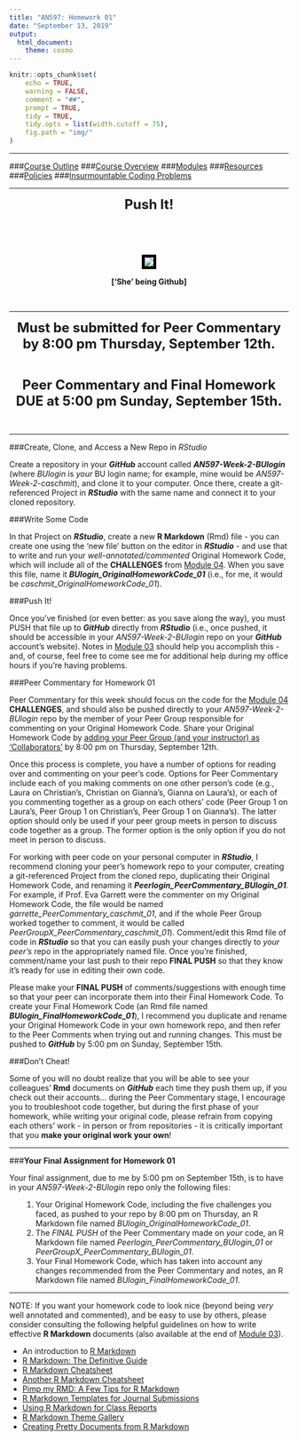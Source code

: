 ```yaml
---
title: "AN597: Homework 01"
date: "September 13, 2019"
output:
  html_document:
    theme: cosmo
---
```


```r
knitr::opts_chunk$set(
	echo = TRUE,
	warning = FALSE,
	comment = "##",
	prompt = TRUE,
	tidy = TRUE,
	tidy.opts = list(width.cutoff = 75),
	fig.path = "img/"
)
```

***

###[Course Outline](https://fuzzyatelin.github.io/bioanth-stats/outline.html)
###[Course Overview](https://fuzzyatelin.github.io/bioanth-stats/overview.html)
###[Modules](https://fuzzyatelin.github.io/bioanth-stats/modules.html)
###[Resources](https://fuzzyatelin.github.io/bioanth-stats/resources.html)
###[Policies](https://fuzzyatelin.github.io/bioanth-stats/policies.html)
###[Insurmountable Coding Problems](https://fuzzyatelin.github.io/bioanth-stats/studentproblems.html)

***
<center>

<font size="+2"><b>Push It!</b></font></center><br>

<br>
<center><p><img src="http://25.media.tumblr.com/tumblr_m7zp53WTvk1qlvwnco1_400.gif" style="border:5px solid black"></p>
**['She' being Github]**
</center>

<br>

***

<center>

<font size="+2"><b>Must be submitted for Peer Commentary by 8:00 pm Thursday, September 12th.</b></font></center><br>

<center>

<font size="+2"><b>Peer Commentary and Final Homework DUE at 5:00 pm Sunday, September 15th.</b></font></center><br>

***

###Create, Clone, and Access a New Repo in *RStudio*

Create a repository in your ***GitHub*** account called ***AN597-Week-2-BUlogin*** (where *BUlogin* is *your* BU login name; for example, mine would be *AN597-Week-2-caschmit*), and clone it to your computer. Once there, create a git-referenced Project in ***RStudio*** with the same name and connect it to your cloned repository. 

###Write Some Code

In that Project on ***RStudio***, create a new **R Markdown** (Rmd) file - you can create one using the 'new file' button on the editor in ***RStudio*** - and use that to write and run your *well-annotated/commented* Original Homework Code, which will include all of the **CHALLENGES** from [Module 04](http://fuzzyatelin.github.io/bioanth-stats/module-04/module-04.html). When you save this file, name it ***BUlogin_OriginalHomeworkCode_01*** (i.e., for me, it would be *caschmit_OriginalHomeworkCode_01*).

###Push It!

Once you've finished (or even better: as you save along the way), you must PUSH that file up to ***GitHub*** directly from ***RStudio*** (i.e., once pushed, it should be accessible in your *AN597-Week-2-BUlogin* repo on your ***GitHub*** account's website). Notes in [Module 03](http://fuzzyatelin.github.io/bioanth-stats/module-03/module-03.html) should help you accomplish this - and, of course, feel free to come see me for additional help during my office hours if you're having problems.

###Peer Commentary for Homework 01

Peer Commentary for this week should focus on the code for the [Module 04](http://fuzzyatelin.github.io/bioanth-stats/module-04/module-04.html) **CHALLENGES**, and should also be pushed directly to your *AN597-Week-2-BUlogin* repo by the member of your Peer Group responsible for commenting on your Original Homework Code. Share your Original Homework Code by [adding your Peer Group (and your instructor) as 'Collaborators'](https://help.github.com/en/articles/inviting-collaborators-to-a-personal-repository) by 8:00 pm on Thursday, September 12th.

Once this process is complete, you have a number of options for reading over and commenting on your peer's code. Options for Peer Commentary include each of you making comments on one other person's code (e.g., Laura on Christian's, Christian on Gianna's, Gianna on Laura's), or each of you commenting together as a group on each others' code (Peer Group 1 on Laura's, Peer Group 1 on Christian's, Peer Group 1 on Gianna's).  The latter option should only be used if your peer group meets in person to discuss code together as a group.  The former option is the only option if you do not meet in person to discuss.

For working with peer code on your personal computer in ***RStudio***, I recommend cloning your peer's homework repo to your computer, creating a git-referenced Project from the cloned repo, duplicating their Original Homework Code, and renaming it ***Peerlogin_PeerCommentary_BUlogin_01***. For example, if Prof. Eva Garrett were the commenter on my Original Homework Code, the file would be named *garrette_PeerCommentary_caschmit_01*, and if the whole Peer Group worked together to comment, it would be called *PeerGroupX_PeerCommentary_caschmit_01*). Comment/edit this Rmd file of code in ***RStudio*** so that you can easily push your changes directly to *your peer's* repo in the appropriately named file. Once you're finished, comment/name your last push to their repo **FINAL PUSH** so that they know it's ready for use in editing their own code.

Please make your **FINAL PUSH** of comments/suggestions with enough time so that your peer can incorporate them into their Final Homework Code. To create your Final Homework Code (an Rmd file named ***BUlogin_FinalHomeworkCode_01***), I recommend you duplicate and rename your Original Homework Code in your own homework repo, and then refer to the Peer Comments when trying out and running changes. This must be pushed to ***GitHub*** by 5:00 pm on Sunday, September 15th.

###Don't Cheat!

Some of you will no doubt realize that you will be able to see your colleagues' **Rmd** documents on ***GitHub*** each time they push them up, if you check out their accounts... during the Peer Commentary stage, I encourage you to troubleshoot code together, but during the first phase of your homework, while writing your original code, please refrain from copying each others' work - in person or from repositories - it is critically important that you **make your original work your own**!

***

###**Your Final Assignment for Homework 01**

Your final assignment, due to me by 5:00 pm on September 15th, is to have in your *AN597-Week-2-BUlogin* repo only the following files:
<ol>
1. Your Original Homework Code, including the five challenges you faced, as pushed to your repo by 8:00 pm on Thursday, an R Markdown file named *BUlogin_OriginalHomeworkCode_01*.
2. The *FINAL PUSH* of the Peer Commentary made on *your* code, an R Markdown file named *Peerlogin_PeerCommentary_BUlogin_01* or *PeerGroupX_PeerCommentary_BUlogin_01*.
3. Your Final Homework Code, which has taken into account any changes recommended from the Peer Commentary and notes, an R Markdown file named *BUlogin_FinalHomeworkCode_01*.
</ol>

***

NOTE: If you want your homework code to look nice (beyond being *very* well annotated and commented), and be easy to use by others, please consider consulting the following helpful guidelines on how to write effective **R Markdown** documents (also available at the end of [Module 03](https://fuzzyatelin.github.io/bioanth-stats/module-03/module-03.html)).
<ul>
<li>An introduction to [R Markdown](https://rmarkdown.rstudio.com/)</li>
<li>[R Markdown: The Definitive Guide](https://bookdown.org/yihui/rmarkdown/)</li>
<li>[R Markdown Cheatsheet](https://rmarkdown.rstudio.com/lesson-15.html)</li>
<li>[Another R Markdown Cheatsheet](https://www.rstudio.com/wp-content/uploads/2015/02/rmarkdown-cheatsheet.pdf)</li>
<li>[Pimp my RMD: A Few Tips for R Markdown](https://holtzy.github.io/Pimp-my-rmd/)</li>
<li>[R Markdown Templates for Journal Submissions](https://github.com/rstudio/rticles/tree/master/inst/rmarkdown/templates)</li>
<li>[Using R Markdown for Class Reports](https://www.stat.cmu.edu/~cshalizi/rmarkdown/)</li>
<li>[R Markdown Theme Gallery](http://www.datadreaming.org/post/r-markdown-theme-gallery/)</li>
<li>[Creating Pretty Documents from R Markdown](https://cran.r-project.org/web/packages/prettydoc/vignettes/architect.html)</li>
</ul>
<br>
